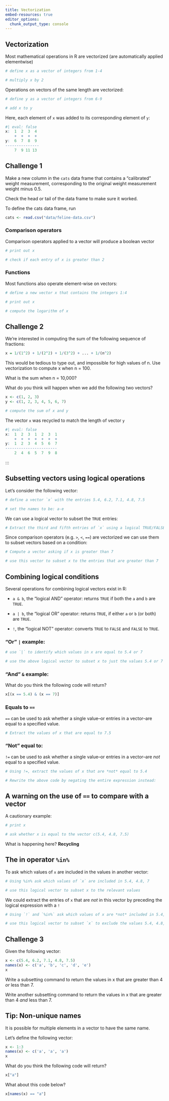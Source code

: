 ```yaml
---
title: Vectorization
embed-resources: true
editor_options: 
  chunk_output_type: console
---
```




## Vectorization 

Most mathematical operations in R are vectorized (are automatically applied elementwise)

```r
# define x as a vector of integers from 1-4

# multiply x by 2

```


Operations on vectors of the same length are vectorized:

```r
# define y as a vector of integers from 6-9

# add x to y

```

Here, each element of `x` was added to its corresponding element of `y`:

```r
#| eval: false
x:  1  2  3  4
    +  +  +  +
y:  6  7  8  9
---------------
    7  9 11 13
```


::: {.callout}
## Challenge 1

Make a new column in the `cats` data frame that contains a "calibrated" weight measurement, corresponding to the original weight measurement weight minus 0.5.

Check the head or tail of the data frame to make sure it worked.

To define the cats data frame, run

```r
cats <- read.csv("data/feline-data.csv")
```


:::





### Comparison operators

Comparison operators applied to a vector will produce a boolean vector

```r
# print out x

# check if each entry of x is greater than 2

```








### Functions

Most functions also operate element-wise on vectors:


```r
# define a new vector x that contains the integers 1:4

# print out x

# compute the logarithm of x

```


::: {.callout}
## Challenge 2

We're interested in computing the sum of the following sequence of fractions:

```r
x = 1/(1^2) + 1/(2^2) + 1/(3^2) + ... + 1/(n^2)
```

This would be tedious to type out, and impossible for high values of n.  Use vectorization to compute x when n = 100. 

What is the sum when n = 10,000?

:::






What do you think will happen when we add the following two vectors?

```r
x <- c(1, 2, 3)
y <- c(1, 2, 3, 4, 5, 6, 7)
```

```r
# compute the sum of x and y

```






The vector `x` was recycled to match the length of vector `y`

```r
#| eval: false
x:  1  2  3  1  2  3  1
    +  +  +  +  +  +  +
y:  1  2  3  4  5  6  7
-----------------------
    2  4  6  5  7  9  8
```
:::








## Subsetting vectors using logical operations

Let's consider the following vector:

```r
# define a vector `x` with the entries 5.4, 6.2, 7.1, 4.8, 7.5

# set the names to be: a-e

```




We can use a logical vector to subset the `TRUE` entries:

```r
# Extract the third and fifth entries of `x` using a logical TRUE/FALSE vector

```





Since comparison operators (e.g. `>`, `<`, `==`) are vectorized we can use them to subset vectors based on a condition:

```r
# Compute a vector asking if x is greater than 7

# use this vector to subset x to the entries that are greater than 7

```









## Combining logical conditions

Several operations for combining logical vectors exist in R:

* `a & b`, the "logical AND" operator: returns `TRUE` if both the `a` and `b`
  are `TRUE`.

* `a | b`, the "logical OR" operator: returns `TRUE`, if either `a` or `b`
  (or both) are `TRUE`.

* `!`, the "logical NOT" operator: converts `TRUE` to `FALSE` and `FALSE` to
  `TRUE`. 


### "Or" `|` example:

```r
# use `|` to identify which values in x are equal to 5.4 or 7

# use the above logical vector to subset x to just the values 5.4 or 7

```



### "And" `&` example:

What do you think the following code will return?

```r
x[(x == 5.4) & (x == 7)]
```




### Equals to `==`

`==` can be used to ask whether a single value--or entries in a vector--are equal to a specified value.

```r
# Extract the values of x that are equal to 7.5

```


### "Not" equal to:

`!=` can be used to ask whether a single value--or entries in a vector--are *not* equal to a specified value.

```r
# Using !=, extract the values of x that are *not* equal to 5.4 

# Rewrite the above code by negating the entire expression instead:

```




## A warning on the use of `==` to compare with a vector

A cautionary example:

```r
# print x

# ask whether x is equal to the vector c(5.4, 4.8, 7.5)

```







What is happening here? **Recycling**







## The in operator `%in%`


To ask which values of `x` are included in the values in another vector:


```r
# Using %in% ask which values of `x` are included in 5.4, 4.8, 7

# use this logical vector to subset x to the relevant values

```






We could extract the entries of `x` that are *not* in this vector by preceding the logical expression with a `!`

```r
# Using `!` and `%in%` ask which values of x are *not* included in 5.4, 4.8, 7

# use this logical vector to subset `x` to exclude the values 5.4, 4.8, 7

```






::: {.callout}
## Challenge 3

Given the following vector:

```r
x <- c(5.4, 6.2, 7.1, 4.8, 7.5)
names(x) <- c('a', 'b', 'c', 'd', 'e')
x
```

Write a subsetting command to return the values in x that are greater than 4 *or* less than 7.

Write another subsetting command to return the values in x that are greater than 4 *and* less than 7.

:::






## Tip: Non-unique names

It is possible for multiple elements in a vector to have the same name. 


Let's define the following vector:

```r
x <- 1:3
names(x) <- c('a', 'a', 'a')
x
```

What do you think the following code will return?
```r
x["a"]
```

What about this code below?
```r
x[names(x) == "a"]
```

